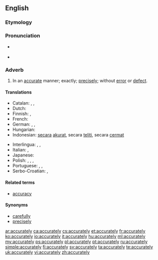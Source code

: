 ==English==

===Etymology===
{{suffix|accurate|ly}}

===Pronunciation===
* {{a|US}} {{IPA|/ˈæk.jə.ɹɪt.li/|/ˈæk.jɚ.ɪt.li/}}
* {{a|RP}} {{IPA|/ˈæk.jə.ɹɪt.li/}}

===Adverb===
{{en-adv}}

# In an [[accurate]] manner; exactly; [[precisely]]; without [[error]] or [[defect]].

====Translations====
{{trans-top|exactly, precisely}}
* Catalan: {{t|ca|exactament}}, {{t|ca|precisament}}, {{t+|ca|acuradament}}
* Dutch: {{t|nl|trefzeker}}
* Finnish: {{t|fi|tarkasti}}, {{t|fi|täsmällisesti}}
* French: {{t+|fr|précisément}}
* German: {{t+|de|genau}}, {{t+|de|akkurat}}, {{t+|de|präzise}}
* Hungarian: {{t+|hu|pontosan}}
* Indonesian: [[secara]] [[akurat]], secara [[teliti]], secara [[cermat]]
{{trans-mid}}
* Interlingua: {{t|ia|exactemente}}, {{t|ia|precisemente}}, {{t|ia|accuratemente}}
* Italian: {{t+|it|minuziosamente}}, {{t+|it|accuratamente}}
* Japanese: {{t+|ja|正確|alt=正確に|tr=せいかくに, seikaku-ni|sc=Jpan}}
* Polish: {{t|pl|dokładnie}}, {{t|pl|akuratnie}}, {{t|pl|celnie}}, {{t|pl|trafnie}}
* Portuguese: {{t+|pt|exatamente}}, {{t+|pt|precisamente}}, {{t+|pt|justamente}}
* Serbo-Croatian: {{t|sh|tačno}}, {{t|sh|тачно|sc=Cyrl}}
{{trans-bottom}}

====Related terms====
* [[accuracy]]

====Synonyms====
* [[carefully]]
* [[precisely]]

[[ar:accurately]]
[[ca:accurately]]
[[cs:accurately]]
[[et:accurately]]
[[fr:accurately]]
[[ko:accurately]]
[[io:accurately]]
[[it:accurately]]
[[hu:accurately]]
[[ml:accurately]]
[[my:accurately]]
[[ps:accurately]]
[[pl:accurately]]
[[pt:accurately]]
[[ru:accurately]]
[[simple:accurately]]
[[fi:accurately]]
[[sv:accurately]]
[[ta:accurately]]
[[te:accurately]]
[[uk:accurately]]
[[vi:accurately]]
[[zh:accurately]]
